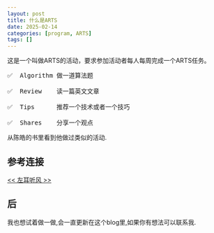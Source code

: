 ```yaml
---
layout: post
title: 什么是ARTS
date: 2025-02-14
categories: [program, ARTS]
tags: []
---
```


这是一个叫做ARTS的活动，要求参加活动者每人每周完成一个ARTS任务。
<pre>
✅  Algorithm 做一道算法题

✅  Review    读一篇英文文章

✅  Tips      推荐一个技术或者一个技巧

✅  Shares    分享一个观点
</pre>

从陈皓的书里看到他做过类似的活动.

##  参考连接

[\<\< 左耳听风 \>\> ](https://book.douban.com/subject/36667269/)

## 后

我也想试着做一做,会一直更新在这个blog里,如果你有想法可以联系我.
